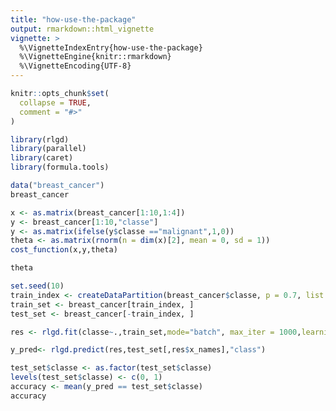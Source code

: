 ```yaml
---
title: "how-use-the-package"
output: rmarkdown::html_vignette
vignette: >
  %\VignetteIndexEntry{how-use-the-package}
  %\VignetteEngine{knitr::rmarkdown}
  %\VignetteEncoding{UTF-8}
---
```


```r
knitr::opts_chunk$set(
  collapse = TRUE,
  comment = "#>"
)
```

```r
library(rlgd)
library(parallel)
library(caret)
library(formula.tools)
```


```r
data("breast_cancer")
breast_cancer
```

```r
x <- as.matrix(breast_cancer[1:10,1:4])
y <- breast_cancer[1:10,"classe"]
y <- as.matrix(ifelse(y$classe =="malignant",1,0))
theta <- as.matrix(rnorm(n = dim(x)[2], mean = 0, sd = 1))
cost_function(x,y,theta)
```
```r
theta
```



```r
set.seed(10)
train_index <- createDataPartition(breast_cancer$classe, p = 0.7, list = F)
train_set <- breast_cancer[train_index, ]
test_set <- breast_cancer[-train_index, ]
```

```r
res <- rlgd.fit(classe~.,train_set,mode="batch", max_iter = 1000,learning_rate = 0.01, tol = 1e-5, standardize = T)
```

```r
y_pred<- rlgd.predict(res,test_set[,res$x_names],"class")
```


```r
test_set$classe <- as.factor(test_set$classe)
levels(test_set$classe) <- c(0, 1)
accuracy <- mean(y_pred == test_set$classe)
accuracy
```

